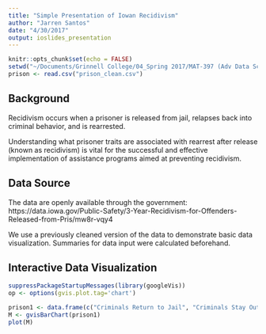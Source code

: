 ```yaml
---
title: "Simple Presentation of Iowan Recidivism"
author: "Jarren Santos"
date: "4/30/2017"
output: ioslides_presentation
---
```


```r
knitr::opts_chunk$set(echo = FALSE)
setwd("~/Documents/Grinnell College/04_Spring 2017/MAT-397 (Adv Data Sci)/Coursera/08_Developing Data Products/DDP-Week-03/")
prison <- read.csv("prison_clean.csv")
```

## Background

Recidivism occurs when a prisoner is released from jail, relapses back into criminal behavior, and is rearrested.

Understanding what prisoner traits are associated with rearrest after release (known as recidivism) is vital for the successful and effective implementation of assistance programs aimed at preventing recidivism.


## Data Source

The data are openly available through the government: https://data.iowa.gov/Public-Safety/3-Year-Recidivism-for-Offenders-Released-from-Pris/mw8r-vqy4

We use a previously cleaned version of the data to demonstrate basic data visualization.  Summaries for data input were calculated beforehand.


## Interactive Data Visualization

```r
suppressPackageStartupMessages(library(googleVis))
op <- options(gvis.plot.tag='chart')
```

```r
prison1 <- data.frame(c("Criminals Return to Jail", "Criminals Stay Out of Jail"), c(5128, 11370))
M <- gvisBarChart(prison1)
plot(M)
```


